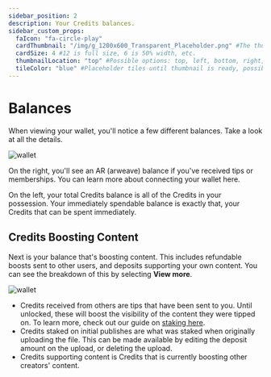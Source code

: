 ```yaml
---
sidebar_position: 2
description: Your Credits balances.
sidebar_custom_props:
  faIcon: "fa-circle-play"
  cardThumbnail: "/img/g_1200x600_Transparent_Placeholder.png" #The thumbnail on the category card.
  cardSize: 4 #12 is full size, 6 is 50% width, etc.
  thumbnailLocation: "top" #Possible options: top, left, bottom, right, none
  tileColor: "blue" #Placeholder tiles until thumbnail is ready, possible options: blue, cream, darkpurple, lightpurple, mauve, orange, pink, none
---
```


# Balances

When viewing your wallet, you'll notice a few different balances. Take a look at all the details.

![wallet](https://thumbs.odycdn.com/da45ff80931b200f4b2e24fc54a72667.webp)

On the right, you'll see an AR (arweave) balance if you've received tips or memberships. You can learn more about connecting your wallet here.

On the left, your total Credits balance is all of the Credits in your possession. Your immediately spendable balance is exactly that, your Credits that can be spent immediately.

## Credits Boosting Content

Next is your balance that's boosting content. This includes refundable boosts sent to other users, and deposits supporting your own content. You can see the breakdown of this by selecting **View more**.

![wallet](https://thumbs.odycdn.com/7cd46d857c1a4db0c503c77ee98bc05b.webp)

- Credits received from others are tips that have been sent to you. Until unlocked, these will boost the visibility of the content they were tipped on. To learn more, check out our guide on [staking here](https://help.odysee.tv/category-blockchain/category-staking/).
- Credits staked on initial publishes are what was staked when originally uploading the file. This can be made available by editing the deposit amount on the upload, or deleting the upload.
- Credits supporting content is Credits that is currently boosting other creators' content.
